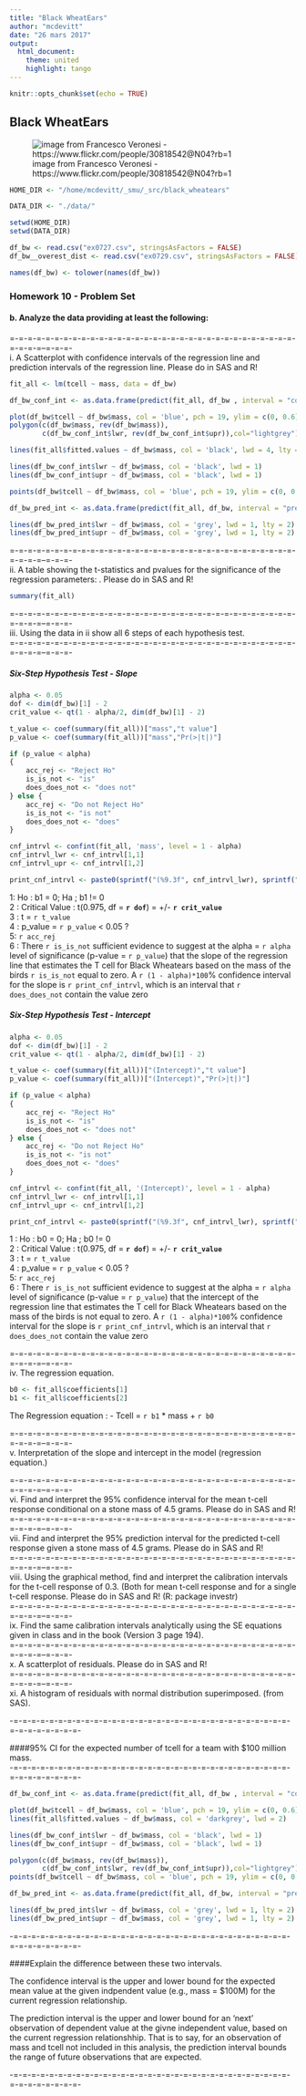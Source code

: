 ```yaml
---
title: "Black WheatEars"
author: "mcdevitt"
date: "26 mars 2017"
output:
  html_document:
    theme: united
    highlight: tango
---
```


```r
knitr::opts_chunk$set(echo = TRUE)
```

## Black WheatEars

![image from Francesco Veronesi - https://www.flickr.com/people/30818542@N04?rb=1](Black_Wheatear_-_Merzouga_Marocco_07_3429.jpg)

```r

HOME_DIR <- "/home/mcdevitt/_smu/_src/black_wheatears"

DATA_DIR <- "./data/"

setwd(HOME_DIR)
setwd(DATA_DIR)

df_bw <- read.csv("ex0727.csv", stringsAsFactors = FALSE)
df_bw__overest_dist <- read.csv("ex0729.csv", stringsAsFactors = FALSE)

names(df_bw) <- tolower(names(df_bw))

```

### Homework 10 - Problem Set

#### b. Analyze the data providing at least the following:    

=-=-=-=-=-=-=-=-=-=-=-=-=-=-=-=-=-=-=-=-=-=-=-=-=-=-=-=-=-=-=-=-=-=-=-=--=-=-=-  
i. A Scatterplot with confidence intervals of the regression line and prediction intervals of the regression line.  Please do in SAS and R!    
```r


fit_all <- lm(tcell ~ mass, data = df_bw)

df_bw_conf_int <- as.data.frame(predict(fit_all, df_bw , interval = "confidence"))

plot(df_bw$tcell ~ df_bw$mass, col = 'blue', pch = 19, ylim = c(0, 0.6))
polygon(c(df_bw$mass, rev(df_bw$mass)),
		c(df_bw_conf_int$lwr, rev(df_bw_conf_int$upr)),col="lightgrey")

lines(fit_all$fitted.values ~ df_bw$mass, col = 'black', lwd = 4, lty = 3)

lines(df_bw_conf_int$lwr ~ df_bw$mass, col = 'black', lwd = 1)
lines(df_bw_conf_int$upr ~ df_bw$mass, col = 'black', lwd = 1)

points(df_bw$tcell ~ df_bw$mass, col = 'blue', pch = 19, ylim = c(0, 0.6))

df_bw_pred_int <- as.data.frame(predict(fit_all, df_bw, interval = "predict"))

lines(df_bw_pred_int$lwr ~ df_bw$mass, col = 'grey', lwd = 1, lty = 2)
lines(df_bw_pred_int$upr ~ df_bw$mass, col = 'grey', lwd = 1, lty = 2)

```
  
=-=-=-=-=-=-=-=-=-=-=-=-=-=-=-=-=-=-=-=-=-=-=-=-=-=-=-=-=-=-=-=-=-=-=-=--=-=-=-  
ii. A table showing the t-statistics and pvalues for the significance of the regression parameters: .   Please do in SAS and R!  

```r

summary(fit_all)

```


=-=-=-=-=-=-=-=-=-=-=-=-=-=-=-=-=-=-=-=-=-=-=-=-=-=-=-=-=-=-=-=-=-=-=-=--=-=-=-  
iii. Using the data in ii show all 6 steps of each hypothesis test.   
=-=-=-=-=-=-=-=-=-=-=-=-=-=-=-=-=-=-=-=-=-=-=-=-=-=-=-=-=-=-=-=-=-=-=-=--=-=-=-  

##### __Six-Step Hypothesis Test - Slope__   

``` r

alpha <- 0.05
dof <- dim(df_bw)[1] - 2
crit_value <- qt(1 - alpha/2, dim(df_bw)[1] - 2)

t_value <- coef(summary(fit_all))["mass","t value"]
p_value <- coef(summary(fit_all))["mass","Pr(>|t|)"]

if (p_value < alpha)
{
	acc_rej <- "Reject Ho"
	is_is_not <- "is"
	does_does_not <- "does not"
} else {
	acc_rej <- "Do not Reject Ho"
	is_is_not <- "is not"
	does_does_not <- "does"
}

cnf_intrvl <- confint(fit_all, 'mass', level = 1 - alpha)
cnf_intrvl_lwr <- cnf_intrvl[1,1]
cnf_intrvl_upr <- cnf_intrvl[1,2]

print_cnf_intrvl <- paste0(sprintf("(%9.3f", cnf_intrvl_lwr), sprintf(", %9.3f)", cnf_intrvl_upr))

```

1: Ho : b1 = 0; Ha ; b1 != 0  
2 : Critical Value : t(0.975, df = __`r dof `__) = +/- __`r crit_value`__   
3 : t = `r t_value `    
4 : p_value = `r p_value` < 0.05 ?    
5: `r acc_rej`  
6 : There `r is_is_not` sufficient evidence to suggest at the alpha = `r alpha` level of significance (p-value = `r p_value`) that the slope of the regression line that estimates the T cell for Black Wheatears based on the mass of the birds `r is_is_not` equal to zero. A `r (1 - alpha)*100`% confidence interval for the slope is `r print_cnf_intrvl`, which is an interval that `r does_does_not` contain the value zero  
  

##### __Six-Step Hypothesis Test - Intercept__   

``` r

alpha <- 0.05
dof <- dim(df_bw)[1] - 2
crit_value <- qt(1 - alpha/2, dim(df_bw)[1] - 2)

t_value <- coef(summary(fit_all))["(Intercept)","t value"]
p_value <- coef(summary(fit_all))["(Intercept)","Pr(>|t|)"]

if (p_value < alpha)
{
	acc_rej <- "Reject Ho"
	is_is_not <- "is"
	does_does_not <- "does not"
} else {
	acc_rej <- "Do not Reject Ho"
	is_is_not <- "is not"
	does_does_not <- "does"
}

cnf_intrvl <- confint(fit_all, '(Intercept)', level = 1 - alpha)
cnf_intrvl_lwr <- cnf_intrvl[1,1]
cnf_intrvl_upr <- cnf_intrvl[1,2]

print_cnf_intrvl <- paste0(sprintf("(%9.3f", cnf_intrvl_lwr), sprintf(", %9.3f)", cnf_intrvl_upr))

```

1 : Ho : b0 = 0; Ha ; b0 != 0  
2 : Critical Value : t(0.975, df = __`r dof `__) = +/- __`r crit_value`__   
3 : t = `r t_value `    
4 : p_value = `r p_value` < 0.05 ?    
5: `r acc_rej`  
6 : There `r is_is_not` sufficient evidence to suggest at the alpha = `r alpha` level of significance (p-value = `r p_value`) that the intercept of the regression line that estimates the T cell for Black Wheatears based on the mass of the birds is not equal to zero. A `r (1 - alpha)*100`% confidence interval for the slope is `r print_cnf_intrvl`, which is an interval that `r does_does_not` contain the value zero  
  






=-=-=-=-=-=-=-=-=-=-=-=-=-=-=-=-=-=-=-=-=-=-=-=-=-=-=-=-=-=-=-=-=-=-=-=--=-=-=-  
iv. The regression equation.  


``` r

b0 <- fit_all$coefficients[1]
b1 <- fit_all$coefficients[2]

```

The Regression equation : 
- Tcell = `r b1` * mass + `r b0`


=-=-=-=-=-=-=-=-=-=-=-=-=-=-=-=-=-=-=-=-=-=-=-=-=-=-=-=-=-=-=-=-=-=-=-=--=-=-=-  
v. Interpretation of the slope and intercept in the model (regression equation.)   



=-=-=-=-=-=-=-=-=-=-=-=-=-=-=-=-=-=-=-=-=-=-=-=-=-=-=-=-=-=-=-=-=-=-=-=--=-=-=-  
vi. Find and interpret the 95% confidence interval for the mean t-cell response conditional on a stone mass of 4.5 grams.  Please do in SAS and R!  
=-=-=-=-=-=-=-=-=-=-=-=-=-=-=-=-=-=-=-=-=-=-=-=-=-=-=-=-=-=-=-=-=-=-=-=--=-=-=-  
vii. Find and interpret the 95% prediction interval for the predicted t-cell response given a stone mass of 4.5 grams.   Please do in SAS and R!  
=-=-=-=-=-=-=-=-=-=-=-=-=-=-=-=-=-=-=-=-=-=-=-=-=-=-=-=-=-=-=-=-=-=-=-=--=-=-=-  
viii. Using the graphical method, find and interpret the calibration intervals for the t-cell response of 0.3. (Both for mean t-cell response and for a single t-cell response.   Please do in SAS and R!  (R: package investr)  
=-=-=-=-=-=-=-=-=-=-=-=-=-=-=-=-=-=-=-=-=-=-=-=-=-=-=-=-=-=-=-=-=-=-=-=--=-=-=-  
ix. Find the same calibration intervals analytically using the SE equations given in class and in the book (Version 3 page 194).    
=-=-=-=-=-=-=-=-=-=-=-=-=-=-=-=-=-=-=-=-=-=-=-=-=-=-=-=-=-=-=-=-=-=-=-=--=-=-=-  
x. A scatterplot of residuals.    Please do in SAS and R!  
=-=-=-=-=-=-=-=-=-=-=-=-=-=-=-=-=-=-=-=-=-=-=-=-=-=-=-=-=-=-=-=-=-=-=-=--=-=-=-  
xi. A histogram of residuals with normal distribution superimposed.  (from SAS).    
  





-=-=-=-=-=-=-=-=-=-=-=-=-=-=-=-=-=-=-=-=-=-=-=-=-=-=-=-=-=-=-=-=-=-=-=-=-=-=-=-  
  
####95% CI for the expected number of tcell for a team with $100 million mass.  
-=-=-=-=-=-=-=-=-=-=-=-=-=-=-=-=-=-=-=-=-=-=-=-=-=-=-=-=-=-=-=-=-=-=-=-=-=-=-=-  

```r
df_bw_conf_int <- as.data.frame(predict(fit_all, df_bw , interval = "confidence"))

plot(df_bw$tcell ~ df_bw$mass, col = 'blue', pch = 19, ylim = c(0, 0.6))
lines(fit_all$fitted.values ~ df_bw$mass, col = 'darkgrey', lwd = 2)

lines(df_bw_conf_int$lwr ~ df_bw$mass, col = 'black', lwd = 1)
lines(df_bw_conf_int$upr ~ df_bw$mass, col = 'black', lwd = 1)

polygon(c(df_bw$mass, rev(df_bw$mass)),
		c(df_bw_conf_int$lwr, rev(df_bw_conf_int$upr)),col="lightgrey")
points(df_bw$tcell ~ df_bw$mass, col = 'blue', pch = 19, ylim = c(0, 0.6))

df_bw_pred_int <- as.data.frame(predict(fit_all, df_bw, interval = "predict"))

lines(df_bw_pred_int$lwr ~ df_bw$mass, col = 'grey', lwd = 1, lty = 2)
lines(df_bw_pred_int$upr ~ df_bw$mass, col = 'grey', lwd = 1, lty = 2)

```


-=-=-=-=-=-=-=-=-=-=-=-=-=-=-=-=-=-=-=-=-=-=-=-=-=-=-=-=-=-=-=-=-=-=-=-=-=-=-=-  
  
####Explain the difference between these two intervals. 

The confidence interval is the upper and lower bound for the expected mean value at the given indpendent value (e.g., mass = $100M) for the current regression relationship.

The prediction interval is the upper and lower bound for an 'next' observation of dependent value at the givne independent value, based on the current regression relationshhip. That is to say, for an observation of mass and tcell not included in this analysis, the prediction interval bounds the range of future observations that are expected.  
  
  
-=-=-=-=-=-=-=-=-=-=-=-=-=-=-=-=-=-=-=-=-=-=-=-=-=-=-=-=-=-=-=-=-=-=-=-=-=-=-=-  
